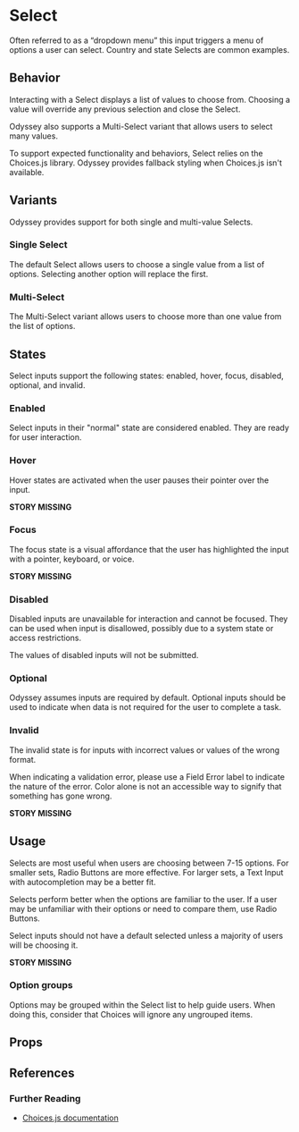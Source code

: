 
<Meta anchor />

# Select

Often referred to as a “dropdown menu” this input triggers a menu of options a user can select. Country and state Selects are common examples.

## Behavior

Interacting with a Select displays a list of values to choose from. Choosing a value will override any previous selection and close the Select.

Odyssey also supports a Multi-Select variant that allows users to select many values.

To support expected functionality and behaviors, Select relies on the Choices.js library. Odyssey provides fallback styling when Choices.js isn't available.

<Canvas>
  <Story id="components-select--default" />
</Canvas>

## Variants

Odyssey provides support for both single and multi-value Selects.

### Single Select

The default Select allows users to choose a single value from a list of options. Selecting another option will replace the first.

<Canvas>
  <Story id="components-select--default" />
</Canvas>

### Multi-Select

The Multi-Select variant allows users to choose more than one value from the list of options.

<Canvas>
  <Story id="components-select--multiple" />
</Canvas>

## States

Select inputs support the following states: enabled, hover, focus, disabled, optional, and invalid.

### Enabled

Select inputs in their "normal" state are considered enabled. They are ready for user interaction.

<Story id="components-select--default" />

### Hover

Hover states are activated when the user pauses their pointer over the input.

**STORY MISSING**

### Focus

The focus state is a visual affordance that the user has highlighted the input with a pointer, keyboard, or voice.

**STORY MISSING**

### Disabled

Disabled inputs are unavailable for interaction and cannot be focused. They can be used when input is disallowed, possibly due to a system state or access restrictions.

The values of disabled inputs will not be submitted.

<Canvas>
  <Story id="components-select--disabled" />
</Canvas>

### Optional

Odyssey assumes inputs are required by default. Optional inputs should be used to indicate when data is not required for the user to complete a task.

<Canvas>
  <Story id="components-select--optional" />
</Canvas>

### Invalid

The invalid state is for inputs with incorrect values or values of the wrong format.

When indicating a validation error, please use a Field Error label to indicate the nature of the error. Color alone is not an accessible way to signify that something has gone wrong.

**STORY MISSING**

## Usage

Selects are most useful when users are choosing between 7-15 options. For smaller sets, Radio Buttons are more effective. For larger sets, a Text Input with autocompletion may be a better fit.

Selects perform better when the options are familiar to the user. If a user may be unfamiliar with their options or need to compare them, use Radio Buttons.

Select inputs should not have a default selected unless a majority of users will be choosing it.

**STORY MISSING**

### Option groups

Options may be grouped within the Select list to help guide users. When doing this, consider that Choices will ignore any ungrouped items.

<Canvas>
  <Story id="components-select--group" />
</Canvas>

## Props

<ArgsTable />

<ThemeTable componentThemeReducer={theme} />

## References

### Further Reading

- <a href="https://joshuajohnson.co.uk/Choices/">Choices.js documentation</a>
